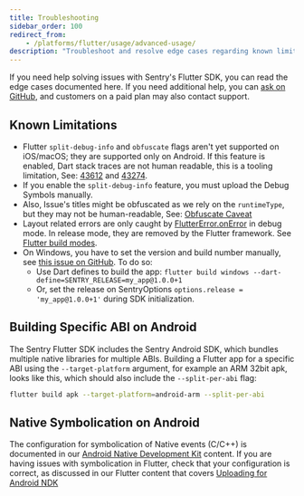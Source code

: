 ```yaml
---
title: Troubleshooting
sidebar_order: 100
redirect_from:
    - /platforms/flutter/usage/advanced-usage/
description: "Troubleshoot and resolve edge cases regarding known limitations and bundling."
---
```


If you need help solving issues with Sentry's Flutter SDK, you can read the edge cases documented here. If you need additional help, you can [ask on GitHub](https://github.com/getsentry/sentry-dart), and customers on a paid plan may also contact support.

## Known Limitations

- Flutter `split-debug-info` and `obfuscate` flags aren't yet supported on iOS/macOS; they are supported only on Android. If this feature is enabled, Dart stack traces are not human readable, this is a tooling limitation, See: [43612](https://github.com/dart-lang/sdk/issues/43612) and [43274](https://github.com/dart-lang/sdk/issues/43274).
- If you enable the `split-debug-info` feature, you must upload the Debug Symbols manually.
- Also, Issue's titles might be obfuscated as we rely on the `runtimeType`, but they may not be human-readable, See: [Obfuscate Caveat](https://flutter.dev/docs/deployment/obfuscate#caveat)
- Layout related errors are only caught by [FlutterError.onError](https://api.flutter.dev/flutter/foundation/FlutterError/onError.html) in debug mode. In release mode, they are removed by the Flutter framework. See [Flutter build modes](https://flutter.dev/docs/testing/build-modes).
- On Windows, you have to set the version and build number manually, see [this issue on GitHub](https://github.com/flutter/flutter/issues/73652). To do so:
    - Use Dart defines to build the app: `flutter build windows --dart-define=SENTRY_RELEASE=my_app@1.0.0+1`
    - Or, set the release on SentryOptions `options.release = 'my_app@1.0.0+1'` during SDK initialization.

## Building Specific ABI on Android

The Sentry Flutter SDK includes the Sentry Android SDK, which bundles multiple native libraries for multiple ABIs.
Building a Flutter app for a specific ABI using the `--target-platform` argument, for example an ARM 32bit apk, looks like this, which should also include the `--split-per-abi` flag:

```bash
flutter build apk --target-platform=android-arm --split-per-abi
```

## Native Symbolication on Android

The configuration for symbolication of Native events (C/C++) is documented in our [Android Native Development Kit](/platforms/android/using-ndk/) content. If you are having issues with symbolication in Flutter, check that your configuration is correct, as discussed in our Flutter content that covers [Uploading for Android NDK](/platforms/flutter/upload-debug/#uploading-for-android-ndk)
